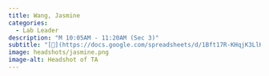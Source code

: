 ```yaml
---
title: Wang, Jasmine
categories: 
  - Lab Leader
description: "M 10:05AM - 11:20AM (Sec 3)"
subtitle: "[🔗](https://docs.google.com/spreadsheets/d/1Bft17R-KHqjK3LlK8aRUEQCGmtnFaH0BgVX830SysOE/edit?usp=sharing)"
image: headshots/jasmine.png
image-alt: Headshot of TA
---
```

